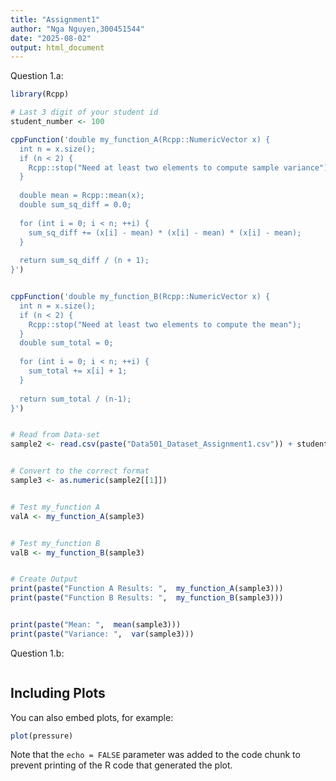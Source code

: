 ```yaml
---
title: "Assignment1"
author: "Nga Nguyen,300451544"
date: "2025-08-02"
output: html_document
---
```

Question 1.a:  

```r
library(Rcpp)

# Last 3 digit of your student id 
student_number <- 100

cppFunction('double my_function_A(Rcpp::NumericVector x) {
  int n = x.size();
  if (n < 2) {
    Rcpp::stop("Need at least two elements to compute sample variance");
  }
  
  double mean = Rcpp::mean(x);
  double sum_sq_diff = 0.0;
  
  for (int i = 0; i < n; ++i) {
    sum_sq_diff += (x[i] - mean) * (x[i] - mean) * (x[i] - mean);
  }
  
  return sum_sq_diff / (n + 1);
}')


cppFunction('double my_function_B(Rcpp::NumericVector x) {
  int n = x.size();
  if (n < 2) {
    Rcpp::stop("Need at least two elements to compute the mean");
  }
  double sum_total = 0;
  
  for (int i = 0; i < n; ++i) {
    sum_total += x[i] + 1;
  }
  
  return sum_total / (n-1);
}')


# Read from Data-set
sample2 <- read.csv(paste("Data501_Dataset_Assignment1.csv")) + student_number


# Convert to the correct format
sample3 <- as.numeric(sample2[[1]])


# Test my_function A
valA <- my_function_A(sample3)


# Test my_function B
valB <- my_function_B(sample3)


# Create Output
print(paste("Function A Results: ",  my_function_A(sample3)))
print(paste("Function B Results: ",  my_function_B(sample3)))


print(paste("Mean: ",  mean(sample3)))
print(paste("Variance: ",  var(sample3)))

```

Question 1.b:  

```r


```

## Including Plots

You can also embed plots, for example:

```r
plot(pressure)
```

Note that the `echo = FALSE` parameter was added to the code chunk to prevent printing of the R code that generated the plot.
